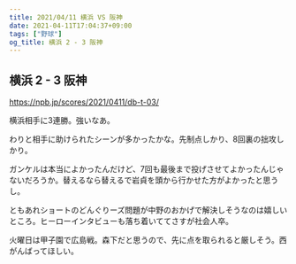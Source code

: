 ```yaml
---
title: 2021/04/11 横浜 VS 阪神
date: 2021-04-11T17:04:37+09:00
tags: ["野球"]
og_title: 横浜 2 - 3 阪神
---
```


## 横浜 2 - 3 阪神

https://npb.jp/scores/2021/0411/db-t-03/


横浜相手に3連勝。強いなあ。

わりと相手に助けられたシーンが多かったかな。先制点しかり、8回裏の拙攻しかり。

ガンケルは本当によかったんだけど、7回も最後まで投げさせてよかったんじゃないだろうか。替えるなら替えるで岩貞を頭から行かせた方がよかったと思うし。

ともあれショートのどんぐりーズ問題が中野のおかげで解決しそうなのは嬉しいところ。ヒーローインタビューも落ち着いててさすが社会人卒。

火曜日は甲子園で広島戦。森下だと思うので、先に点を取られると厳しそう。西がんばってほしい。